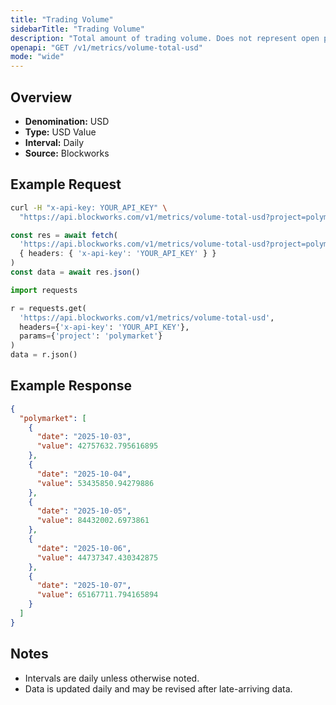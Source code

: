 ```yaml
---
title: "Trading Volume"
sidebarTitle: "Trading Volume"
description: "Total amount of trading volume. Does not represent open positions"
openapi: "GET /v1/metrics/volume-total-usd"
mode: "wide"
---
```


## Overview

- **Denomination:** USD
- **Type:** USD Value
- **Interval:** Daily
- **Source:** Blockworks

## Example Request

<CodeGroup>

```bash cURL
curl -H "x-api-key: YOUR_API_KEY" \
  "https://api.blockworks.com/v1/metrics/volume-total-usd?project=polymarket"
```

```typescript TypeScript
const res = await fetch(
  'https://api.blockworks.com/v1/metrics/volume-total-usd?project=polymarket',
  { headers: { 'x-api-key': 'YOUR_API_KEY' } }
)
const data = await res.json()
```

```python Python
import requests

r = requests.get(
  'https://api.blockworks.com/v1/metrics/volume-total-usd',
  headers={'x-api-key': 'YOUR_API_KEY'},
  params={'project': 'polymarket'}
)
data = r.json()
```

</CodeGroup>

## Example Response

```json
{
  "polymarket": [
    {
      "date": "2025-10-03",
      "value": 42757632.795616895
    },
    {
      "date": "2025-10-04",
      "value": 53435850.94279886
    },
    {
      "date": "2025-10-05",
      "value": 84432002.6973861
    },
    {
      "date": "2025-10-06",
      "value": 44737347.430342875
    },
    {
      "date": "2025-10-07",
      "value": 65167711.794165894
    }
  ]
}
```

## Notes
- Intervals are daily unless otherwise noted.
- Data is updated daily and may be revised after late-arriving data.